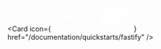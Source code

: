 <Card
  icon={
    <svg
      width="160"
      height="55"
      viewBox="-30 6 220 55"
      fill="none"
      xmlns="http://www.w3.org/2000/svg"
    >
      <g clipPath="url(#clip0_5342_22458)">
        <path
          d="M181.319 7.73806L184 0.829078L183.889 0.386903L157.47 7.35116C160.288 3.26104 159.321 0 159.321 0C159.321 0 150.892 5.38901 144.508 5.25083C138.124 5.11265 136.079 3.39922 126.296 6.52208C116.513 9.64494 113.749 19.207 110.903 21.2797C108.084 23.3247 99.213 30.1508 99.213 30.1508L107.227 27.5807C107.227 27.5807 104.961 29.7363 100.291 36.0096V36.0372C101.037 37.0874 104.326 41.4263 107.587 40.4866C107.946 40.3761 108.36 40.1826 108.83 39.9615C110.295 40.7906 112.257 41.5921 114.385 41.8132C114.385 41.8132 112.948 40.155 111.732 38.2205L112.727 37.5849L112.561 37.6954L115.629 38.8008L115.297 35.9267H115.325L118.309 37.0321L117.95 34.4067L119.083 33.854L122.206 22.0258L135.14 13.1823L134.117 15.7801C131.492 22.2193 126.573 23.7393 126.573 23.7393L124.527 24.5407C122.98 26.337 122.344 26.7792 121.819 32.8591C123.063 32.5275 124.223 32.4722 125.301 32.7486C130.828 34.2409 132.735 40.9012 131.243 42.7528C130.884 43.195 129.999 43.9964 128.866 44.9084H126.628L126.6 46.7324L126.379 46.9258H124.085L124.058 48.6945L123.45 49.1367C121.322 49.1919 118.586 47.3127 118.586 47.3127C118.613 49.0261 120.023 51.6515 120.023 51.6515L120.272 51.5134L120.05 51.6792C120.05 51.6792 125.799 55.4929 129.419 54.0835C132.625 52.8123 140.943 46.2625 148.129 43.1673L169.85 37.419L172.725 30.0126L156.171 34.3791V27.6912L175.599 22.5786L178.473 15.1445L156.171 21.0309V14.3707L181.319 7.73806ZM141.883 21.86L147.051 20.5059L147.106 20.7546L145.503 24.9276L140.169 26.337L141.883 21.86ZM143.652 30.7864L138.318 32.1959L140.059 27.7188L145.199 26.3647L145.282 26.6134L143.652 30.7864ZM150.616 29.2941L145.282 30.7035L147.023 26.2265L152.163 24.8723L152.246 25.1211L150.616 29.2941Z"
          fill="white"
        />
        <path
          d="M4.00721 16.7197L4.17302 15.863C4.64284 13.3758 5.58246 11.2478 7.32352 9.64495C8.59477 8.4566 10.474 7.73807 12.602 7.73807C13.9561 7.73807 14.9787 7.93152 15.6143 8.15261L14.426 12.2427C13.9285 12.0769 13.4587 11.994 12.7678 11.994C10.8609 11.994 9.75548 13.9838 9.39621 15.8078L9.2304 16.7197H13.2652L12.5467 20.4506H8.59477L5.3061 37.5296H0L3.26104 20.4506"
          fill="white"
        />
        <path
          d="M21.4178 37.5296L21.5837 34.0475H21.4455C19.7873 36.8111 17.7975 37.8612 16.1394 37.8612C13.0994 37.8612 11.6071 35.2634 11.6071 31.6155C11.6071 25.3145 14.7576 16.3605 23.7116 16.3605C25.7843 16.3605 27.8846 16.7197 29.1559 17.2172L26.8621 28.7966C26.3647 31.2286 25.9778 35.2634 26.0054 37.5296H21.4178ZM23.3247 20.4506C22.9102 20.3677 22.5233 20.34 22.2193 20.34C18.7372 20.34 16.8579 27.2767 16.8026 30.3443C16.8026 32.1682 17.079 33.4947 18.3779 33.4947C19.8426 33.4947 21.1968 31.0904 21.9706 27.3043L23.3247 20.4506Z"
          fill="white"
        />
        <path
          d="M29.7915 32.9697C30.6482 33.4395 31.6708 33.854 33.1631 33.8264C34.7107 33.7711 35.5398 32.8038 35.5398 31.4773C35.5398 30.3166 34.9871 29.5152 33.55 28.3821C31.7537 26.9174 30.897 25.0934 30.897 23.2971C30.897 19.4833 33.8816 16.3605 38.6074 16.3605C40.459 16.3605 41.7579 16.6921 42.5317 17.1343L41.371 21.0033C40.7906 20.6717 39.7957 20.3677 38.9114 20.3677C37.198 20.3677 36.1478 21.252 36.1478 22.6615C36.1478 23.7393 36.7558 24.3749 37.723 25.1763C40.0721 26.9727 40.8459 29.0177 40.8459 30.6206C40.8459 35.2358 37.6401 37.7783 32.8591 37.7783C30.9522 37.7783 29.2388 37.2256 28.5203 36.7282L29.7915 32.9697Z"
          fill="white"
        />
        <path
          d="M53.3097 11.082L52.2319 16.7197H60.4121L59.7212 20.4506H51.5134L49.6894 30.1232C49.5512 30.8417 49.5236 31.4773 49.5236 31.8642C49.5236 33.1355 50.1592 33.6053 51.1265 33.6053C51.5134 33.6053 52.0661 33.6053 52.5635 33.5224L51.9279 37.5296C50.9606 37.7783 49.7723 37.8612 48.7498 37.8612C45.544 37.8612 43.9688 36.0925 43.9688 33.2736C43.9688 32.334 44.1346 31.1733 44.3557 30.1508L46.1796 20.4506H43.7753L44.4938 16.6921H46.9258L47.7549 12.4085L53.3097 11.082Z"
          fill="white"
        />
        <path
          d="M54.581 37.5296L58.5882 16.7197H63.8943L59.9147 37.5296H54.581ZM59.5554 11.386C59.5554 9.83838 60.6609 8.09732 62.5401 8.09732C64.2812 8.09732 65.1103 9.42384 65.055 10.8609C64.9997 12.9889 63.5626 14.2049 61.9874 14.2049C60.274 14.2049 59.5278 12.9612 59.5554 11.386Z"
          fill="white"
        />
        <path
          d="M67.2106 16.7197L67.3764 15.863C67.8462 13.3758 68.7858 11.2478 70.5269 9.64495C71.7981 8.4566 73.6774 7.73807 75.8054 7.73807C77.1595 7.73807 78.182 7.93152 78.8177 8.15261L77.6293 12.2427C77.1319 12.0769 76.6621 11.994 75.9712 11.994C74.0643 11.994 72.9589 13.9838 72.6272 15.8078L72.4338 16.7197H78.6242L77.9057 20.4506H71.7981L68.5371 37.5296H63.2034L66.492 20.4506"
          fill="white"
        />
        <path
          d="M81.9405 16.7197L82.0787 26.7239C82.1063 28.6861 82.1616 30.1232 82.1063 31.6431H82.1892C82.6314 29.9574 83.046 28.5479 83.7645 26.337L86.915 16.6921H92.2764L85.4779 33.1078C83.4329 37.8612 81.0838 41.8684 78.5413 44.2175C77.2977 45.3506 75.8606 46.2625 74.9763 46.6218L72.8483 42.283C73.7603 41.8132 74.7552 41.2604 75.6119 40.5972C76.8002 39.6023 77.9333 38.4139 78.4584 37.2532C78.5413 36.9769 78.6242 36.7558 78.5689 36.3413L76.3581 16.6921H81.9405V16.7197Z"
          fill="white"
        />
      </g>
      <defs>
        <clipPath id="clip0_5342_22458">
          <rect width="184" height="54.4151" fill="white" />
        </clipPath>
      </defs>
    </svg>
  }
  href="/documentation/quickstarts/fastify"
/>
